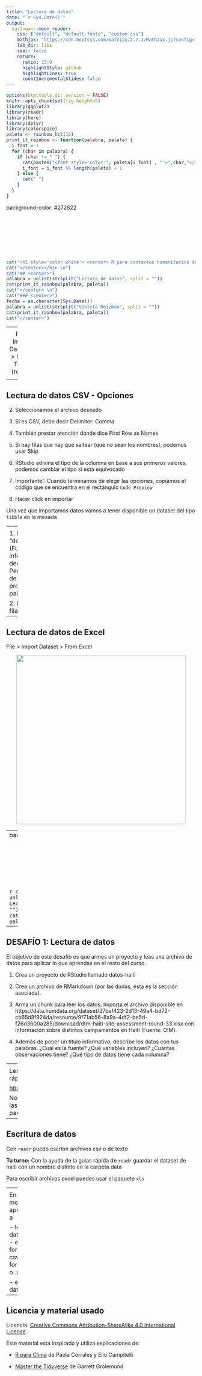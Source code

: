 ```yaml
---
title: "Lectura de datos"
date: "`r Sys.Date()`"
output:
  xaringan::moon_reader:
    css: ["default", "default-fonts", "custom.css"]
    mathjax: "https://cdn.bootcss.com/mathjax/2.7.1/MathJax.js?config=TeX-MML-AM_HTMLorMML"
    lib_dir: libs
    seal: false
    nature:
      ratio: 13:9
      highlightStyle: github
      highlightLines: true
      countIncrementalSlides: false
---
```


```r
options(htmltools.dir.version = FALSE)
knitr::opts_chunk$set(fig.height=5) 
library(ggplot2)
library(readr)
library(here)
library(dplyr)
library(colorspace)
paleta <- rainbow_hcl(10)
print_it_rainbow <- function(palabra, paleta) {
  i_font = 1
  for (char in palabra) {
    if (char != " ") {
      cat(paste0("<font style='color:", paleta[i_font] , "'>",char,"</font>"))
      i_font = i_font %% length(paleta) + 1
    } else {
      cat(" ")
    }
  }
}
```

background-color: #272822

<br>
<br>
<br>
<br>
<br>
<br>


```r
cat("<h1 style='color:white'> <center> R para contextos humanitarios de emergencia")
cat("</center></h1> \n")
cat("## <center>")
palabra = unlist(strsplit("Lectura de datos", split = ""))
cat(print_it_rainbow(palabra, paleta))
cat("</center> \n")
cat("### <center>")
fecha = as.character(Sys.Date())
palabra = unlist(strsplit("Violeta Roizman", split = ""))
cat(print_it_rainbow(palabra, paleta))
cat("</center>")
```

---
<div class="my-header"></div>
## Lectura de datos

En general, el primer paso de nuestro flujo de trabajo es importar los datos a R

Una vez importados los datos, podremos:
  - Modificarlos
  - Graficarlos 
  - Modelarlos
  - Comunicar nuestros resultados

Los tipos de archivos de almacenamiento de datos más comunes son:
  - Excel
  - CSV (Comma Separated Values)

Tambien existen
  - json
  - XML, etc.

---
<div class="my-header"></div>
## Lectura de datos CSV

File > Import Dataset > From Text...(readr)

<center><img src="img/importar-asilo.png" height="450"></center>

---
<div class="my-header"></div>
## Lectura de datos CSV - Opciones

2. Seleccionamos el archivo deseado

3. Si es CSV, debe decir Delimiter: Comma

4. También prestar atención donde dice First Row as Names

5. Si hay filas que hay que saltear (que no sean los nombres), podemos usar Skip

6. RStudio adivina el tipo de la columna en base a sus primeros valores, podemos cambiar el tipo si está equivocado 

6. Importante!: Cuando terminamos de elegir las opciones, copiamos el código que se encuentra en el rectángulo `Code Preview`

7. Hacer click en importar

Una vez que importamos datos vamos a tener disponible un dataset del tipo `tibble` en la mesada

---
<div class="my-header"></div>
## Lectura de datos


La última línea de código que copiamos es 

> `View(nombre_dataset)`

Ese comando sirve para visualizar las filas y columnas del dataset. También si corremos 

> `nombre_dataset`

veremos en la consola (o justo debajo del bloque de código si es un RMarkdown) algunas pocas filas del dataset.

El comando `str(nombre_dataset)` devuelve una descripción general del dataset. Algunos campos que nos devuelve el comando son:

- Tipo de dato (tibble)
- Tamaño ([filas x columnas])
- Nombre y tipo de las columnas, etc.

Posibles tipos de columnas: texto (`character`), números (`double`, `numeric`, `integer`), fechas (`Date`, `DateTime`), lógicos (`logical`), categóricas (`factor`), etc.

---
<div class="my-header"></div>
## Tu turno: Lectura de datos CSV

1. importar el archivo "decisiones_asilo_peru.csv" (Fuente: UNHCR) con información sobre las decisiones tomadas en Perú frente a los pedidos de asilo recibidos provenientes de distintos países 

2. Indicar que cantidad de filas y columnas tiene

---
<div class="my-header"></div>
## Lectura de datos de Excel

File > Import Dataset > From Excel

<center><img src="img/importar-haiti.png" height="450"></center>


---
<div class="my-header"></div>
## Lectura de datos de Excel

- El paquete utilizado es `readxl`

**Importante!** 
- Número de página donde se encuentra el dataset
- Rango de celdas donde se encuentra

---
background-color: #272822

<br>
<br>
<br>
<br>
<br>
<br>


```r
cat("# <center>")
palabra = unlist(strsplit("Desafío 1: Lectura de datos ", split = ""))
cat(print_it_rainbow(palabra, paleta))
cat("</center> \n")
```


---
<div class="my-header"></div>
## DESAFÍO 1: Lectura de datos 

El objetivo de este desafío es que armes un proyecto y  leas una archivo de datos para aplicar lo que aprendas en el resto del curso.

1. Crea un proyecto de RStudio llamado datos-haiti

3. Crea un archivo de RMarkdown (por las dudas, ésta es la sección asociada). 

2. Arma un chunk para leer los datos. Importa el archivo disponible en https://data.humdata.org/dataset/27baf423-2d13-49a4-bd72-cb65d8f924da/resource/9f71ab56-8a9a-4df2-be5d-f26d3600a285/download/dtm-haiti-site-assessment-round-33.xlsx con información sobre distintos campamentos en Haití (Fuente: OIM). 

4. Además de poner un título informativo, describe los datos con tus palabras. ¿Cuál es la fuente? ¿Qué variables incluyen? ¿Cuántas observaciones tiene? ¿Qué tipo de datos tiene cada columna?

---
<div class="my-header"></div>
## Observaciones sobre el desafío:

- Notar que se puede importar directo usando el url

- Observa que la segunda fila no debería aparecer como una observación del dataset. En el futuro veremos cómo quitarla

- Esta fila arruina la detección del tipo de todas las columnas numéricas

- Arreglar el tipo de las columnas 

---
<div class="my-header"></div>
## Escritura de datos

Les presento las cheatsheets o guías rápidas (en español) `r emo::ji("star")`

[https://rstudio.com/resources/cheatsheets/](https://rstudio.com/resources/cheatsheets/)

Nos describen brevemente la mayoria de las posibilidades que nos brinda un paquete `r emo::ji("gift")`

---
<div class="my-header"></div>
## Escritura de datos

Con `readr` puedo escribir archivos csv o de texto

**Tu turno:** Con la ayuda de la guías rápida de `readr` guardar el dataset de haiti con un nombre distinto en la carpeta data

Para escribir archivos excel puedes usar el paquete `xls`

---
<div class="my-header"></div>
## Escritura de datos

En este modulo aprendimos a 

- leer datos en R
  - en formato csv
  - en formato .xls o .xlsx
  
- escribir datos en R 

---
<div class="my-header"></div>

## Licencia y material usado

Licencia: [Creative Commons Attribution-ShareAlike 4.0 International License](https://creativecommons.org/licenses/by-sa/4.0/deed.es_ES).

Este material está inspirado y utiliza explicaciones de:

- [R para Clima](https://eliocamp.github.io/r-clima/) de Paola Corrales y Elio Campitelli

- [Master the Tidyverse](https://github.com/rstudio-education/master-the-tidyverse-instructors) de Garrett Grolemund
